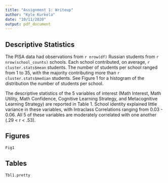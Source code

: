 ```yaml
---
title: "Assignment 1: Writeup"
author: "Kyle Kurkela"
date: "10/11/2020"
output: pdf_document
---
```


## Descriptive Statistics

The PISA data had observations from `r nrow(df)` Russian students from `r nrow(school_counts)` schools. Each school contributed, on average, `r cluster.stats$mean` students. The number of students per school ranged from 1 to 35, with the majority contributing more than `r cluster.stats$median` students. See Figure 1 for a histogram of the distribution the number of students per school.

The descriptive statistics of the 5 variables of interest (Math Interest, Math Utility, Math Confidence, Cognitive Learning Strategy, and Metacognitive Learning Strategy) are reported in Table 1. School identity explained little variance in these variables, with Intraclass Correlations ranging from 0.03 - 0.06. All 5 of these variables are moderately correlated with one another (.29 < r < .53).

## Figures

```r
Fig1
```

## Tables

```r
Tbl1.pretty
```

